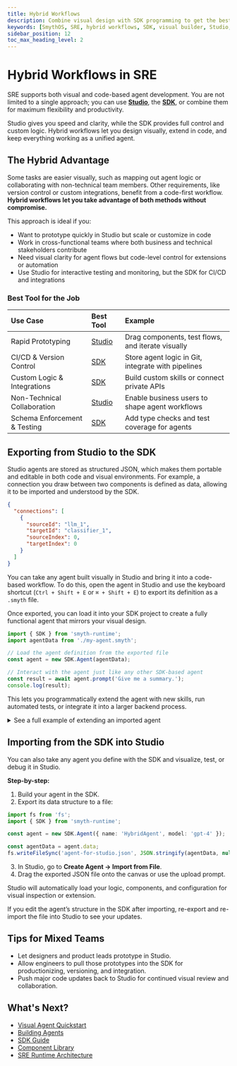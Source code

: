 ```yaml
---
title: Hybrid Workflows
description: Combine visual design with SDK programming to get the best of both worlds in SmythOS Runtime Environment.
keywords: [SmythOS, SRE, hybrid workflows, SDK, visual builder, Studio, agent development, import smyth, export smyth]
sidebar_position: 12
toc_max_heading_level: 2
---
```


# Hybrid Workflows in SRE

SRE supports both visual and code-based agent development. You are not limited to a single approach; you can use **[Studio](/docs/agent-studio/overview)**, the **[SDK](/docs/agent-runtime/sdk-guide)**, or combine them for maximum flexibility and productivity.

<InfoCallout title="Why hybrid workflows matter">
Studio gives you speed and clarity, while the SDK provides full control and custom logic. Hybrid workflows let you design visually, extend in code, and keep everything working as a unified agent.
</InfoCallout>

<Spacer size="md" />

## The Hybrid Advantage

Some tasks are easier visually, such as mapping out agent logic or collaborating with non-technical team members. Other requirements, like version control or custom integrations, benefit from a code-first workflow. **Hybrid workflows let you take advantage of both methods without compromise.**

This approach is ideal if you:

- Want to prototype quickly in Studio but scale or customize in code
- Work in cross-functional teams where both business and technical stakeholders contribute
- Need visual clarity for agent flows but code-level control for extensions or automation
- Use Studio for interactive testing and monitoring, but the SDK for CI/CD and integrations

### Best Tool for the Job

| Use Case                  | Best Tool                                    | Example                                           |
| :------------------------ | :------------------------------------------- | :------------------------------------------------ |
| Rapid Prototyping         | [Studio](/docs/agent-studio/overview)        | Drag components, test flows, and iterate visually |
| CI/CD & Version Control   | [SDK](/docs/agent-runtime/sdk-guide)         | Store agent logic in Git, integrate with pipelines|
| Custom Logic & Integrations| [SDK](/docs/agent-runtime/sdk-guide)        | Build custom skills or connect private APIs       |
| Non-Technical Collaboration| [Studio](/docs/agent-studio/overview)       | Enable business users to shape agent workflows    |
| Schema Enforcement & Testing| [SDK](/docs/agent-runtime/sdk-guide)       | Add type checks and test coverage for agents      |

<Spacer size="md" />

## Exporting from Studio to the SDK

<InfoCallout title="How it works: Portable Agent Schema" collapsible>
Studio agents are stored as structured JSON, which makes them portable and editable in both code and visual environments. For example, a connection you draw between two components is defined as data, allowing it to be imported and understood by the SDK.

```json
{
  "connections": [
    {
      "sourceId": "llm_1",
      "targetId": "classifier_1",
      "sourceIndex": 0,
      "targetIndex": 0
    }
  ]
}
```
</InfoCallout>

You can take any agent built visually in Studio and bring it into a code-based workflow. To do this, open the agent in Studio and use the keyboard shortcut (`Ctrl + Shift + E` or `⌘ + Shift + E`) to export its definition as a `.smyth` file.

Once exported, you can load it into your SDK project to create a fully functional agent that mirrors your visual design.

```typescript
import { SDK } from 'smyth-runtime';
import agentData from './my-agent.smyth';

// Load the agent definition from the exported file
const agent = new SDK.Agent(agentData);

// Interact with the agent just like any other SDK-based agent
const result = await agent.prompt('Give me a summary.');
console.log(result);
```

This lets you programmatically extend the agent with new skills, run automated tests, or integrate it into a larger backend process.

<details>
<summary>See a full example of extending an imported agent</summary>

```typescript
import { SRE, SDK } from 'smyth-runtime';

async function main() {
  // 1. Initialize the SRE runtime for a local environment
  const sre = SRE.init({
    Cache: { Connector: 'RAM' },
    Storage: { Connector: 'Local' },
    Log: { Connector: 'ConsoleLog' },
  });
  await sre.ready();

  // 2. Load the agent from the .smyth file
  const agent = new SDK.Agent({
    name: 'AINewsAnalystAgent',
    model: 'gpt-4',
    behavior: 'You are a sharp AI industry analyst. You provide concise, data-driven insights on the latest AI news and its impact on the market.',
  });

  // 3. Extend the agent with a new custom skill
  agent.addSkill({
    name: 'formatAIAnalysis',
    description: 'Formats a raw text analysis into a structured JSON report.',
    ai_exposed: false,
    process: async (rawAnalysisText) => {
      let sentiment = 'Neutral';
      if (rawAnalysisText.toLowerCase().includes('disruptive') || rawAnalysisText.toLowerCase().includes('significant')) {
        sentiment = 'Positive';
      } else if (rawAnalysisText.toLowerCase().includes('challenges') || rawAnalysisText.toLowerCase().includes('concerns')) {
        sentiment = 'Mixed';
      }
      return {
        analysis_summary: rawAnalysisText,
        market_sentiment: sentiment,
        report_generated_at: new Date().toISOString(),
      };
    },
  });

  // 4. Prompt the agent for analysis
  const topic = 'the release of the "Veo-3" AI model';
  const analysisText = await agent.prompt(`Analyze the market impact of ${topic}.`);

  // 5. Use the new skill to process the agent's output
  const formattingSkill = agent.getSkill('formatAIAnalysis');
  const structuredReport = await formattingSkill.process(analysisText);

  // 6. Display the final result
  console.log(structuredReport);
}
main().catch(console.error);
```

</details>

<Spacer size="md" />

## Importing from the SDK into Studio

You can also take any agent you define with the SDK and visualize, test, or debug it in Studio.

**Step-by-step:**

1. Build your agent in the SDK.
2. Export its data structure to a file:

```typescript
import fs from 'fs';
import { SDK } from 'smyth-runtime';

const agent = new SDK.Agent({ name: 'HybridAgent', model: 'gpt-4' });

const agentData = agent.data;
fs.writeFileSync('agent-for-studio.json', JSON.stringify(agentData, null, 2));
```
3. In Studio, go to **Create Agent → Import from File**.
4. Drag the exported JSON file onto the canvas or use the upload prompt.

Studio will automatically load your logic, components, and configuration for visual inspection or extension.

<WarningCallout title="Sync changes manually">
If you edit the agent’s structure in the SDK after importing, re-export and re-import the file into Studio to see your updates.
</WarningCallout>

<Spacer size="md" />

## Tips for Mixed Teams

- Let designers and product leads prototype in Studio.
- Allow engineers to pull those prototypes into the SDK for productionizing, versioning, and integration.
- Push major code updates back to Studio for continued visual review and collaboration.

<Spacer size="md" />

## What's Next?

- [Visual Agent Quickstart](/docs/agent-studio/quickstart/)
- [Building Agents](/docs/agent-runtime/building-agents)
- [SDK Guide](/docs/agent-runtime/sdk-guide)
- [Component Library](/docs/agent-runtime/components)
- [SRE Runtime Architecture](/docs/agent-runtime/architecture)

